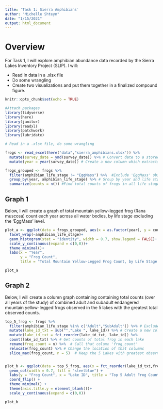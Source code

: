 ```yaml
---
title: 'Task 1: Sierra Amphibians'
author: "Michelle Shteyn"
date: "1/15/2021"
output: html_document
---
```


# Overview
For Task 1, I will explore amphibian abundance data recorded by the Sierra Lakes Inventory Project (SLIP). I will:

- Read in data in a .xlsx file
- Do some wrangling
- Create two visualizations and put them together in a finalized compound figure. 

```r
knitr::opts_chunk$set(echo = TRUE)

#Attach packages
library(tidyverse)
library(here)
library(janitor)
library(readxl)
library(patchwork)
library(lubridate)
```



```r
# Read in a .xlsx file, do some wrangling

frogs <- read_excel(here("data","sierra_amphibians.xlsx")) %>% 
  mutate(survey_date = ymd(survey_date)) %>% # Convert date to a stored date class
  mutate(year = year(survey_date)) # Create a new column which extracts year

frogs_grouped <- frogs %>% 
  filter(amphibian_life_stage != "EggMass") %>%  #Exclude 'EggMass' observations
  group_by(year, amphibian_life_stage) %>% # Group by year and life stage
  summarize(counts = n()) #Find total counts of frogs in all life stages excluding 'EggMass'
```

## Graph 1

Below, I will create a graph of total mountain yellow-legged frog (Rana muscosa) count each year across all water bodies, by life stage excluding the ‘EggMass’ level. 

```r

plot_a <- ggplot(data = frogs_grouped, aes(x = as.factor(year), y = counts, fill=amphibian_life_stage))+
  facet_wrap(~amphibian_life_stage)+
  geom_histogram(stat = "identity", width = 0.7, show.legend = FALSE)+
  scale_y_continuous(expand = c(0,0))+
  theme_minimal()+
  labs(x = "Year",
       y = "Frog Count",
       title = "Total Mountain Yellow-Legged Frog Count, by Life Stage from 1995 - 2002")

plot_a
```


## Graph 2

Below, I will create a column graph containing containing total counts (over all years of the study) of combined adult and subadult endangered mountain yellow-legged frogs observed in the 5 lakes with the greatest total observed counts. 

```r
top_5_frog <- frogs %>% 
  filter(amphibian_life_stage %in% c("Adult","SubAdult")) %>% # Exclude tadpoles
  mutate(lake_id_txt = sub("","Lake ", lake_id)) %>% # Create a new column which adds 'Lake' in front of lake id number
  mutate(lake_id_txt = fct_reorder(lake_id_txt, lake_id)) %>% 
  count(lake_id_txt) %>% # Get counts of total frog in each lake
  rename(frog_count = n) %>%  # Call that column 'frog_count'
  relocate(frog_count) %>% # Change the location of that columns
  slice_max(frog_count, n = 5)  # Keep the 5 Lakes with greatest observed total frog counts


plot_b <- ggplot(data = top_5_frog, aes(x = fct_reorder(lake_id_txt,frog_count), y = frog_count)) +
  geom_col(width = 0.7, fill = "steelblue") +
  labs(y = "Frog Count", x = "Lake ID", title = "Top 5 Adult Frog Counts from 8 Lakes") +
  coord_flip() +
  theme_minimal() +
  theme(axis.title.y = element_blank())+
  scale_y_continuous(expand = c(0,0))

plot_b

```




















